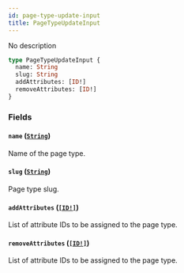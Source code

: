 ```yaml
---
id: page-type-update-input
title: PageTypeUpdateInput
---
```


No description

```graphql
type PageTypeUpdateInput {
  name: String
  slug: String
  addAttributes: [ID!]
  removeAttributes: [ID!]
}
```

### Fields

#### `name` ([`String`](../../../developer/api-reference/scalars/string))

Name of the page type.

#### `slug` ([`String`](../../../developer/api-reference/scalars/string))

Page type slug.

#### `addAttributes` ([`[ID!]`](../../../developer/api-reference/scalars/id))

List of attribute IDs to be assigned to the page type.

#### `removeAttributes` ([`[ID!]`](../../../developer/api-reference/scalars/id))

List of attribute IDs to be assigned to the page type.
